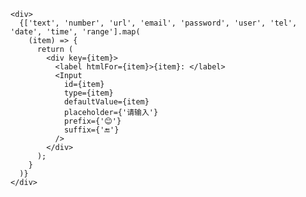 ```tsx
<div>
  {['text', 'number', 'url', 'email', 'password', 'user', 'tel', 'date', 'time', 'range'].map(
    (item) => {
      return (
        <div key={item}>
          <label htmlFor={item}>{item}: </label>
          <Input
            id={item}
            type={item}
            defaultValue={item}
            placeholder={'请输入'}
            prefix={'😊'}
            suffix={'🔚'}
          />
        </div>
      );
    }
  )}
</div>
```